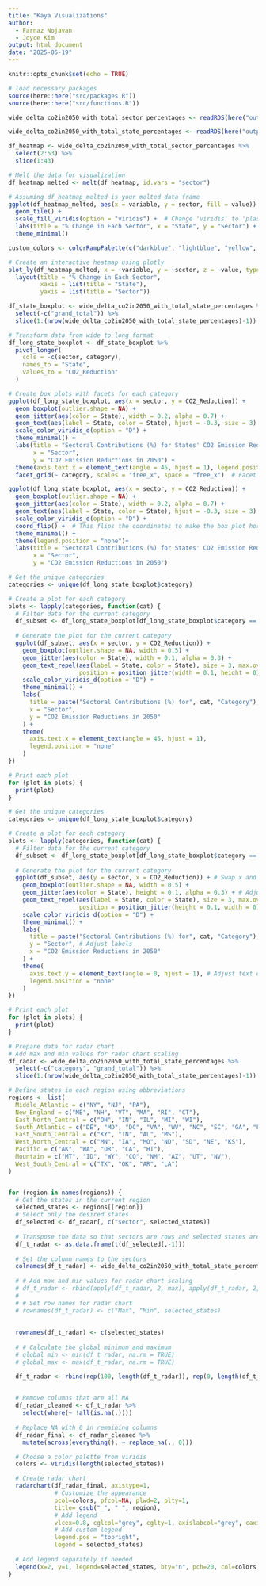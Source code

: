 ```yaml
---
title: "Kaya Visualizations"
author: 
  - Farnaz Nojavan
  - Joyce Kim
output: html_document
date: "2025-05-19"
---
```


```r
knitr::opts_chunk$set(echo = TRUE)
```

```r
# load necessary packages
source(here::here("src/packages.R"))
source(here::here("src/functions.R"))
```

```r

wide_delta_co2in2050_with_total_sector_percentages <- readRDS(here("output/data/wide_delta_co2in2050_with_total_sector_percentages.rds"))

wide_delta_co2in2050_with_total_state_percentages <- readRDS(here("output/data/wide_delta_co2in2050_with_total_state_percentages.rds"))
```



```r
df_heatmap <- wide_delta_co2in2050_with_total_sector_percentages %>% 
  select(2:53) %>% 
  slice(1:43)

# Melt the data for visualization
df_heatmap_melted <- melt(df_heatmap, id.vars = "sector")

# Assuming df_heatmap_melted is your melted data frame
ggplot(df_heatmap_melted, aes(x = variable, y = sector, fill = value)) +
  geom_tile() +
  scale_fill_viridis(option = "viridis") +  # Change 'viridis' to 'plasma', 'magma', or 'inferno' as needed
  labs(title = "% Change in Each Sector", x = "State", y = "Sector") +
  theme_minimal()

custom_colors <- colorRampPalette(c("darkblue", "lightblue", "yellow", "orange", "red"))(256)

# Create an interactive heatmap using plotly
plot_ly(df_heatmap_melted, x = ~variable, y = ~sector, z = ~value, type = "heatmap", colors = custom_colors) %>%
  layout(title = "% Change in Each Sector",
         xaxis = list(title = "State"),
         yaxis = list(title = "Sector"))
```

```r
df_state_boxplot <- wide_delta_co2in2050_with_total_state_percentages %>% 
  select(-c("grand_total")) %>% 
  slice(1:(nrow(wide_delta_co2in2050_with_total_state_percentages)-1))

# Transform data from wide to long format
df_long_state_boxplot <- df_state_boxplot %>%
  pivot_longer(
    cols = -c(sector, category),
    names_to = "State",
    values_to = "CO2_Reduction"
  )

# Create box plots with facets for each category
ggplot(df_long_state_boxplot, aes(x = sector, y = CO2_Reduction)) +
  geom_boxplot(outlier.shape = NA) +
  geom_jitter(aes(color = State), width = 0.2, alpha = 0.7) +
  geom_text(aes(label = State, color = State), hjust = -0.3, size = 3) +
  scale_color_viridis_d(option = "D") +
  theme_minimal() +
  labs(title = "Sectoral Contributions (%) for States' CO2 Emission Reductions in 2050, Decarbonization minus Reference",
       x = "Sector",
       y = "CO2 Emission Reductions in 2050") +
  theme(axis.text.x = element_text(angle = 45, hjust = 1), legend.position = "none") +
  facet_grid(~ category, scales = "free_x", space = "free_x")  # Facet by category 

```

```r

ggplot(df_long_state_boxplot, aes(x = sector, y = CO2_Reduction)) +
  geom_boxplot(outlier.shape = NA) +
  geom_jitter(aes(color = State), width = 0.2, alpha = 0.7) +
  geom_text(aes(label = State, color = State), hjust = -0.3, size = 3) +
  scale_color_viridis_d(option = "D") +
  coord_flip() +  # This flips the coordinates to make the box plot horizontal
  theme_minimal() +
  theme(legend.position = "none")+
  labs(title = "Sectoral Contributions (%) for States' CO2 Emission Reductions in 2050, Decarbonization minus Reference",
       x = "Sector",
       y = "CO2 Emission Reductions in 2050") 
```
```r

# Get the unique categories
categories <- unique(df_long_state_boxplot$category)

# Create a plot for each category
plots <- lapply(categories, function(cat) {
  # Filter data for the current category
  df_subset <- df_long_state_boxplot[df_long_state_boxplot$category == cat, ]
  
  # Generate the plot for the current category
  ggplot(df_subset, aes(x = sector, y = CO2_Reduction)) +
    geom_boxplot(outlier.shape = NA, width = 0.5) +
    geom_jitter(aes(color = State), width = 0.1, alpha = 0.3) +
    geom_text_repel(aes(label = State, color = State), size = 3, max.overlaps = 10, 
                    position = position_jitter(width = 0.1, height = 0)) + # Apply jitter to labels
    scale_color_viridis_d(option = "D") +
    theme_minimal() +
    labs(
      title = paste("Sectoral Contributions (%) for", cat, "Category"),
      x = "Sector",
      y = "CO2 Emission Reductions in 2050"
    ) +
    theme(
      axis.text.x = element_text(angle = 45, hjust = 1),
      legend.position = "none"
    )
})

# Print each plot
for (plot in plots) {
  print(plot)
}
```

```r

# Get the unique categories
categories <- unique(df_long_state_boxplot$category)

# Create a plot for each category
plots <- lapply(categories, function(cat) {
  # Filter data for the current category
  df_subset <- df_long_state_boxplot[df_long_state_boxplot$category == cat, ]
  
  # Generate the plot for the current category
  ggplot(df_subset, aes(y = sector, x = CO2_Reduction)) + # Swap x and y for horizontal boxes
    geom_boxplot(outlier.shape = NA, width = 0.5) +
    geom_jitter(aes(color = State), height = 0.1, alpha = 0.3) + # Adjust jitter height
    geom_text_repel(aes(label = State, color = State), size = 3, max.overlaps = 10, 
                    position = position_jitter(height = 0.1, width = 0)) + # Apply jitter to labels
    scale_color_viridis_d(option = "D") +
    theme_minimal() +
    labs(
      title = paste("Sectoral Contributions (%) for", cat, "Category"),
      y = "Sector", # Adjust labels
      x = "CO2 Emission Reductions in 2050"
    ) +
    theme(
      axis.text.y = element_text(angle = 0, hjust = 1), # Adjust text orientation
      legend.position = "none"
    )
})

# Print each plot
for (plot in plots) {
  print(plot)
}
```


```r

# Prepare data for radar chart
# Add max and min values for radar chart scaling
df_radar <- wide_delta_co2in2050_with_total_state_percentages %>% 
  select(-c("category", "grand_total")) %>% 
  slice(1:(nrow(wide_delta_co2in2050_with_total_state_percentages)-1))

# Define states in each region using abbreviations
regions <- list(
  Middle_Atlantic = c("NY", "NJ", "PA"),
  New_England = c("ME", "NH", "VT", "MA", "RI", "CT"),
  East_North_Central = c("OH", "IN", "IL", "MI", "WI"),
  South_Atlantic = c("DE", "MD", "DC", "VA", "WV", "NC", "SC", "GA", "FL"),
  East_South_Central = c("KY", "TN", "AL", "MS"),
  West_North_Central = c("MN", "IA", "MO", "ND", "SD", "NE", "KS"),
  Pacific = c("AK", "WA", "OR", "CA", "HI"),
  Mountain = c("MT", "ID", "WY", "CO", "NM", "AZ", "UT", "NV"),
  West_South_Central = c("TX", "OK", "AR", "LA")
)


for (region in names(regions)) {
  # Get the states in the current region
  selected_states <- regions[[region]]
  # Select only the desired states
  df_selected <- df_radar[, c("sector", selected_states)]
  
  # Transpose the data so that sectors are rows and selected states are columns
  df_t_radar <- as.data.frame(t(df_selected[,-1]))
  
  # Set the column names to the sectors
  colnames(df_t_radar) <- wide_delta_co2in2050_with_total_state_percentages$sector[-43]
  
  # # Add max and min values for radar chart scaling
  # df_t_radar <- rbind(apply(df_t_radar, 2, max), apply(df_t_radar, 2, min), df_t_radar)
  # 
  # # Set row names for radar chart
  # rownames(df_t_radar) <- c("Max", "Min", selected_states)
  
  
  rownames(df_t_radar) <- c(selected_states)
  
  # # Calculate the global minimum and maximum
  # global_min <- min(df_t_radar, na.rm = TRUE)
  # global_max <- max(df_t_radar, na.rm = TRUE)

  df_t_radar <- rbind(rep(100, length(df_t_radar)), rep(0, length(df_t_radar)), df_t_radar)

  
  # Remove columns that are all NA
  df_radar_cleaned <- df_t_radar %>%
    select(where(~ !all(is.na(.))))
  
  # Replace NA with 0 in remaining columns
  df_radar_final <- df_radar_cleaned %>%
    mutate(across(everything(), ~ replace_na(., 0)))

  # Choose a color palette from viridis
  colors <- viridis(length(selected_states))

  # Create radar chart
  radarchart(df_radar_final, axistype=1,
             # Customize the appearance
             pcol=colors, pfcol=NA, plwd=2, plty=1,
             title= gsub("_", " ", region),
             # Add legend
             vlcex=0.8, cglcol="grey", cglty=1, axislabcol="grey", caxislabels=seq(0,100,20),
             # Add custom legend
             legend.pos = "topright",
             legend = selected_states)
  
  # Add legend separately if needed
  legend(x=2, y=1, legend=selected_states, bty="n", pch=20, col=colors, text.col="black", cex=0.8, pt.cex=1.5)
}


```